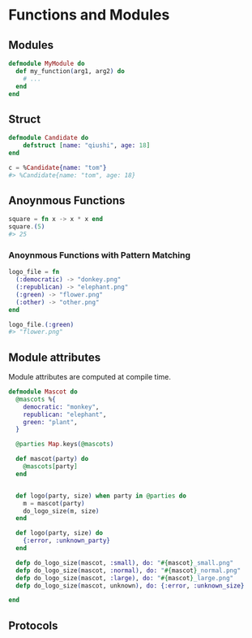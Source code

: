# Functions and Modules


## Modules


```elixir
defmodule MyModule do
  def my_function(arg1, arg2) do
    # ...
  end
end
```

## Struct


```elixir
defmodule Candidate do
    defstruct [name: "qiushi", age: 18]
end

c = %Candidate{name: "tom"}
#> %Candidate{name: "tom", age: 18}
```


## Anoynmous Functions

```elixir
square = fn x -> x * x end
square.(5)
#> 25
```

### Anoynmous Functions with Pattern Matching

```elixir
logo_file = fn
  (:democratic) -> "donkey.png"
  (:republican) -> "elephant.png"
  (:green) -> "flower.png"
  (:other) -> "other.png"
end

logo_file.(:green)
#> "flower.png"
```

## Module attributes

Module attributes are computed at compile time.

```elixir
defmodule Mascot do
  @mascots %{
    democratic: "monkey",
    republican: "elephant",
    green: "plant",
  }

  @parties Map.keys(@mascots)

  def mascot(party) do
    @mascots[party]
  end


  def logo(party, size) when party in @parties do
    m = mascot(party)
    do_logo_size(m, size)
  end

  def logo(party, size) do
    {:error, :unknown_party}
  end

  defp do_logo_size(mascot, :small), do: "#{mascot}_small.png"
  defp do_logo_size(mascot, :normal), do: "#{mascot}_normal.png"
  defp do_logo_size(mascot, :large), do: "#{mascot}_large.png"
  defp do_logo_size(mascot, unknown), do: {:error, :unknown_size}

end
```

## Protocols

